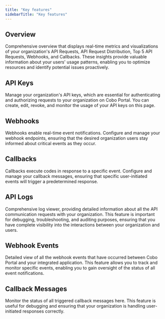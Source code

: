 ```yaml
---
title: "Key features"
sidebarTitle: "Key features"
---
```


## Overview
Comprehensive overview that displays real-time metrics and visualizations of your organization's API Requests, API Request Distribution, Top 5 API Requests, Webhooks, and Callbacks. These insights provide valuable information about your users' usage patterns, enabling you to optimize resources and identify potential issues proactively.

## API Keys
Manage your organization's API keys, which are essential for authenticating and authorizing requests to your organization on Cobo Portal. You can create, edit, revoke, and monitor the usage of your API keys on this page.

## Webhooks
Webhooks enable real-time event notifications. Configure and manage your webhook endpoints, ensuring that the desired organization users stay informed about critical events as they occur.

## Callbacks
Callbacks execute codes in response to a specific event. Configure and manage your callback messages, ensuring that specific user-initiated events will trigger a predetermined response.

## API Logs
Comprehensive log viewer, providing detailed information about all the API communication requests with your organization. This feature is important for debugging, troubleshooting, and auditing purposes, ensuring that you have complete visibility into the interactions between your organization and users.

## Webhook Events
Detailed view of all the webhook events that have occurred between Cobo Portal and your integrated application. This feature allows you to track and monitor specific events, enabling you to gain oversight of the status of all event notifications.

## Callback Messages
Monitor the status of all triggered callback messages here. This feature is useful for debugging and ensuring that your organization is handling user-initiated responses correctly.